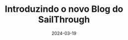 ---
title: 'Introduzindo o novo Blog do SailThrough'
date: '2024-03-19'
lastmod: '2024-03-19'
tags: ['anuncio', 'plataforma', 'desenvolvimento']
daft: false
summary: 'O primeiro post do nosso blog!'
images: ['/static/images/canada/mountains.jpg', '/static/images/canada/toronto.jpg']
authors: ['default', 'oreo']
---
